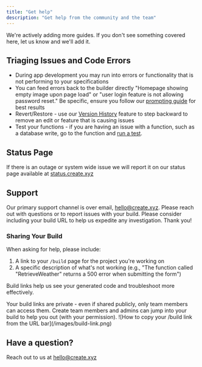 ```yaml
---
title: "Get help"
description: "Get help from the community and the team"
---
```


We're actively adding more guides. If you don't see something covered here, let us know and we'll add it.

## Triaging Issues and Code Errors

- During app development you may run into errors or functionality that is not performing to your specifications
- You can feed errors back to the builder directly "Homepage showing empty image upon page load" or "user login feature is not allowing password reset." Be specific, ensure you follow our [prompting guide](https://www.create.xyz/docs/prompting) for best results
- Revert/Restore - use our [Version History](https://www.create.xyz/docs/essentials#version-history) feature to step backward to remove an edit or feature that is causing issues
- Test your functions - if you are having an issue with a function, such as a database write, go to the function and [run a test](https://www.create.xyz/docs/builder/functions#testing-functions).

## Status Page

If there is an outage or system wide issue we will report it on our status page available at [status.create.xyz](http://status.create.xyz)

## Support

Our primary support channel is over email, [hello@create.xyz](mailto:hello@create.xyz). Please reach out with questions or to report issues with your build. Please consider including your build URL to help us expedite any investigation. Thank you\!

### Sharing Your Build

When asking for help, please include:

1. A link to your `/build` page for the project you're working on
2. A specific description of what's not working (e.g., "The function called "RetrieveWeather" returns a 500 error when submitting the form")

Build links help us see your generated code and troubleshoot more effectively.

<Note>
  Your build links are private - even if shared publicly, only team members can access them. Create team members and admins can jump into your build to help you out (with your permission).
</Note>

<Frame>
  ![How to copy your /build link from the URL bar](/images/build-link.png)
</Frame>

## Have a question?

Reach out to us at [hello@create.xyz](mailto:hello@create.xyz)